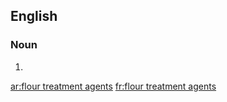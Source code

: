 ==English==

===Noun===
{{head|en|plural}}

# {{plural of|flour treatment agent|lang=en}}

[[ar:flour treatment agents]]
[[fr:flour treatment agents]]